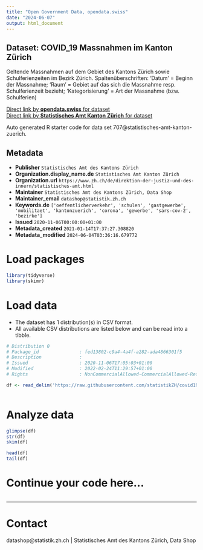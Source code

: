```yaml
---
title: "Open Government Data, opendata.swiss"
date: "2024-06-07"
output: html_document
---
```


## Dataset: COVID_19 Massnahmen im Kanton Zürich

Geltende Massnahmen auf dem Gebiet des Kantons Zürich sowie Schulferienzeiten im Bezirk Zürich. Spaltenüberschriften: 'Datum' = Beginn der Massnahme; 'Raum' = Gebiet auf das sich die Massnahme resp. Schulferienzeit bezieht; 'Kategorisierung' = Art der Massnahme (bzw. Schulferien)

[Direct link by **opendata.swiss** for dataset](https://opendata.swiss/de/dataset/covid_19-massnahmen-im-kanton-zurich)<br>
[Direct link by **Statistisches Amt Kanton Zürich** for dataset](https://www.zh.ch/de/gesundheit/coronavirus/zahlen-fakten-covid-19.html?keyword=covid19)

Auto generated R starter code for data set 707@statistisches-amt-kanton-zuerich.

## Metadata

- **Publisher** `Statistisches Amt des Kantons Zürich`
- **Organization.display_name.de** `Statistisches Amt Kanton Zürich`
- **Organization.url** `https://www.zh.ch/de/direktion-der-justiz-und-des-innern/statistisches-amt.html`
- **Maintainer** `Statistisches Amt des Kantons Zürich, Data Shop`
- **Maintainer_email** `datashop@statistik.zh.ch`
- **Keywords.de** `['oeffentlicherverkehr', 'schulen', 'gastgewerbe', 'mobilitaet', 'kantonzuerich', 'corona', 'gewerbe', 'sars-cov-2', 'bezirke']`
- **Issued** `2020-11-06T00:00:00+01:00`
- **Metadata_created** `2021-01-14T17:37:27.308820`
- **Metadata_modified** `2024-06-04T03:36:16.679772`


# Load packages

```r

library(tidyverse)
library(skimr)

```

# Load data

-   The dataset has 1 distribution(s) in CSV format.
-   All available CSV distributions are listed below and can be read into a tibble.

```r

# Distribution 0
# Package_id               : fed13802-c9a4-4a4f-a282-ada4866301f5
# Description              : 
# Issued                   : 2020-11-06T17:05:03+01:00
# Modified                 : 2022-02-24T11:29:57+01:00
# Rights                   : NonCommercialAllowed-CommercialAllowed-ReferenceRequired

df <- read_delim('https://raw.githubusercontent.com/statistikZH/covid19zeitmarker/master/covid19zeitmarker.csv')



```

# Analyze data

```r

glimpse(df)
str(df)
skim(df)

head(df)
tail(df)

```

# Continue your code here...

```r

```

------------------------------------------------------------------------

# Contact

datashop@statistik.zh.ch | Statistisches Amt des Kantons Zürich, Data Shop
